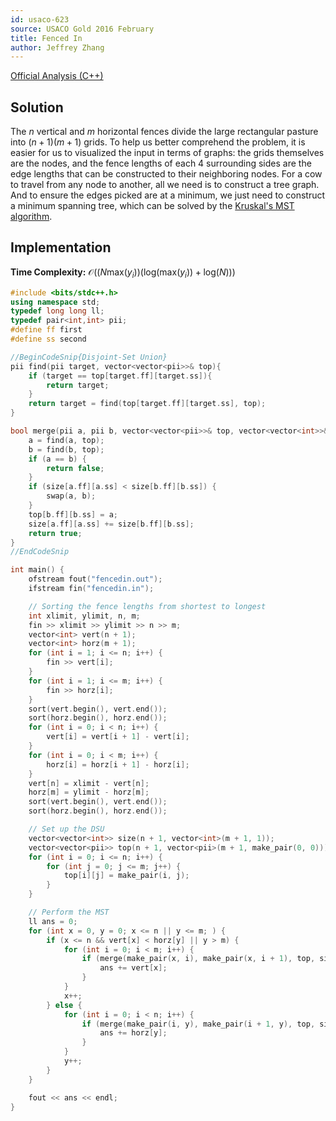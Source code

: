 ```yaml
---
id: usaco-623
source: USACO Gold 2016 February
title: Fenced In
author: Jeffrey Zhang
---
```


[Official Analysis (C++)](http://www.usaco.org/current/data/sol_fencedin_gold_feb16.html)

## Solution

The $n$ vertical and $m$ horizontal fences divide the large rectangular pasture into $(n+1)(m+1)$ grids. To help us better comprehend the problem, it is easier for us to visualized the input in terms of graphs: the grids themselves are the nodes, and the fence lengths of each 4 surrounding sides are the edge lengths that can be constructed to their neighboring nodes. For a cow to travel from any node to another, all we need is to construct a tree graph. And to ensure the edges picked are at a minimum, we just need to construct a minimum spanning tree, which can be solved by the [Kruskal's MST algorithm](https://usaco.guide/gold/mst#kruskals).

## Implementation

**Time Complexity:** $\mathcal{O}((N\text{max}(y_i))(\text{log}(\text{max}(y_i))+\text{log}(N)))$

<LanguageSection>
<CPPSection>

```cpp
#include <bits/stdc++.h>
using namespace std;
typedef long long ll;
typedef pair<int,int> pii;
#define ff first
#define ss second

//BeginCodeSnip{Disjoint-Set Union}
pii find(pii target, vector<vector<pii>>& top){
    if (target == top[target.ff][target.ss]){
        return target;
    }
    return target = find(top[target.ff][target.ss], top);
}

bool merge(pii a, pii b, vector<vector<pii>>& top, vector<vector<int>>& size){
    a = find(a, top);
    b = find(b, top);
    if (a == b) {
        return false;
    }
    if (size[a.ff][a.ss] < size[b.ff][b.ss]) {
        swap(a, b);
    }
    top[b.ff][b.ss] = a;
    size[a.ff][a.ss] += size[b.ff][b.ss];
    return true;
}
//EndCodeSnip

int main() {
    ofstream fout("fencedin.out");
    ifstream fin("fencedin.in");

    // Sorting the fence lengths from shortest to longest
    int xlimit, ylimit, n, m;
    fin >> xlimit >> ylimit >> n >> m;
    vector<int> vert(n + 1);
    vector<int> horz(m + 1);
    for (int i = 1; i <= n; i++) {
        fin >> vert[i];
    }
    for (int i = 1; i <= m; i++) {
        fin >> horz[i];
    }
    sort(vert.begin(), vert.end());
    sort(horz.begin(), horz.end());
    for (int i = 0; i < n; i++) {
        vert[i] = vert[i + 1] - vert[i];
    }
    for (int i = 0; i < m; i++) {
        horz[i] = horz[i + 1] - horz[i];
    }
    vert[n] = xlimit - vert[n];
    horz[m] = ylimit - horz[m];
    sort(vert.begin(), vert.end());
    sort(horz.begin(), horz.end());

    // Set up the DSU
    vector<vector<int>> size(n + 1, vector<int>(m + 1, 1));
    vector<vector<pii>> top(n + 1, vector<pii>(m + 1, make_pair(0, 0)));
    for (int i = 0; i <= n; i++) {
        for (int j = 0; j <= m; j++) {
            top[i][j] = make_pair(i, j);
        }
    }

    // Perform the MST
    ll ans = 0;
    for (int x = 0, y = 0; x <= n || y <= m; ) {
        if (x <= n && vert[x] < horz[y] || y > m) {
            for (int i = 0; i < m; i++) {
                if (merge(make_pair(x, i), make_pair(x, i + 1), top, size)) {
                    ans += vert[x];
                }
            }
            x++;
        } else {
            for (int i = 0; i < n; i++) {
                if (merge(make_pair(i, y), make_pair(i + 1, y), top, size)) {
                    ans += horz[y];
                }
            }
            y++;
        }
    }

    fout << ans << endl;
}
```

</CPPSection>

</LanguageSection>
